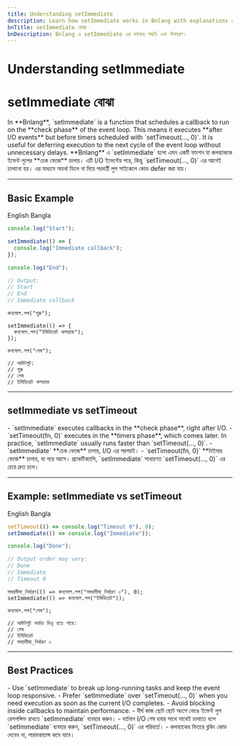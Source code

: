 ```yaml
---
title: Understanding setImmediate
description: Learn how setImmediate works in Bnlang with explanations and examples in English, Bangla, and Banglish.
bnTitle: setImmediate বোঝা
bnDescription: Bnlang এ setImmediate এর কাজের পদ্ধতি এবং উদাহরণ।
---
```


# <I18nEnglish>Understanding setImmediate</I18nEnglish>
# <I18nBangla>setImmediate বোঝা</I18nBangla>

<I18nEnglish>
In **Bnlang**, `setImmediate` is a function that schedules a callback to run on the **check phase** of the event loop.  
This means it executes **after I/O events** but before timers scheduled with `setTimeout(…, 0)`.  
It is useful for deferring execution to the next cycle of the event loop without unnecessary delays.
</I18nEnglish>

<I18nBangla>
**Bnlang** এ `setImmediate` হলো এমন একটি ফাংশন যা কলব্যাককে ইভেন্ট লুপের **চেক ফেজে** চালায়।  
এটি I/O ইভেন্টের পরে, কিন্তু `setTimeout(…, 0)` এর আগেই চালানো হয়।  
এর মাধ্যমে অযথা ডিলে না দিয়ে পরবর্তী লুপ সাইকেলে কোড defer করা যায়।
</I18nBangla>

---

## Basic Example

<Tabs defaultValue="english" className="w-full">
  <TabsList>
    <TabsTrigger value="english">English</TabsTrigger>
    <TabsTrigger value="bangla">Bangla</TabsTrigger>
  </TabsList>

  <TabsContent value="english">

```js
console.log("Start");

setImmediate(() => {
  console.log("Immediate callback");
});

console.log("End");

// Output:
// Start
// End
// Immediate callback
```
  </TabsContent>

  <TabsContent value="bangla">

```bnl
কনসোল.লগ("শুরু");

setImmediate(() => {
  কনসোল.লগ("ইমিডিয়েট কলব্যাক");
});

কনসোল.লগ("শেষ");

// আউটপুট:
// শুরু
// শেষ
// ইমিডিয়েট কলব্যাক
```
  </TabsContent>

  
</Tabs>

---

## setImmediate vs setTimeout

<I18nEnglish>
- `setImmediate` executes callbacks in the **check phase**, right after I/O.  
- `setTimeout(fn, 0)` executes in the **timers phase**, which comes later.  
In practice, `setImmediate` usually runs faster than `setTimeout(…, 0)`.
</I18nEnglish>

<I18nBangla>
- `setImmediate` **চেক ফেজে** চালায়, I/O এর পরপরই।  
- `setTimeout(fn, 0)` **টাইমার ফেজে** চালায়, যা পরে আসে।  
প্র্যাকটিক্যালি, `setImmediate` সাধারণত `setTimeout(…, 0)` এর চেয়ে দ্রুত চলে।
</I18nBangla>

---

## Example: setImmediate vs setTimeout

<Tabs defaultValue="english" className="w-full">
  <TabsList>
    <TabsTrigger value="english">English</TabsTrigger>
    <TabsTrigger value="bangla">Bangla</TabsTrigger>
    
  </TabsList>

  <TabsContent value="english">

```js
setTimeout(() => console.log("Timeout 0"), 0);
setImmediate(() => console.log("Immediate"));

console.log("Done");

// Output order may vary:
// Done
// Immediate
// Timeout 0
```
  </TabsContent>

  <TabsContent value="bangla">

```bnl
সময়সীমা_নির্ধারণ(() => কনসোল.লগ("সময়সীমা_নির্ধারণ ০"), 0);
setImmediate(() => কনসোল.লগ("ইমিডিয়েট"));

কনসোল.লগ("শেষ");

// আউটপুট অর্ডার ভিন্ন হতে পারে:
// শেষ
// ইমিডিয়েট
// সময়সীমা_নির্ধারণ ০
```
  </TabsContent>

  
</Tabs>

---

## Best Practices

<I18nEnglish>
- Use `setImmediate` to break up long-running tasks and keep the event loop responsive.  
- Prefer `setImmediate` over `setTimeout(…, 0)` when you need execution as soon as the current I/O completes.  
- Avoid blocking inside callbacks to maintain performance.
</I18nEnglish>

<I18nBangla>
- দীর্ঘ কাজ ছোট ছোট অংশে ভেঙে ইভেন্ট লুপ রেসপন্সিভ রাখতে `setImmediate` ব্যবহার করুন।  
- বর্তমান I/O শেষ হবার সাথে সাথেই চালাতে হলে `setImmediate` ব্যবহার করুন, `setTimeout(…, 0)` এর পরিবর্তে।  
- কলব্যাকের ভিতরে ব্লকিং কোড দেবেন না, পারফরম্যান্স কমে যাবে।
</I18nBangla>
